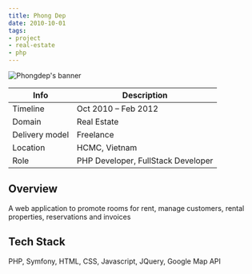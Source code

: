 ```yaml
---
title: Phong Dep
date: 2010-10-01
tags:
- project
- real-estate
- php
---
```


![Phongdep's banner](./banner.jpg)

Info | Description
---|------------
Timeline | Oct 2010 – Feb 2012
Domain | Real Estate
Delivery model | Freelance
Location | HCMC, Vietnam
Role | PHP Developer, FullStack Developer

## Overview
A web application to promote rooms for rent, manage customers, rental properties, reservations and invoices

## Tech Stack
PHP, Symfony, HTML, CSS, Javascript, JQuery, Google Map API
